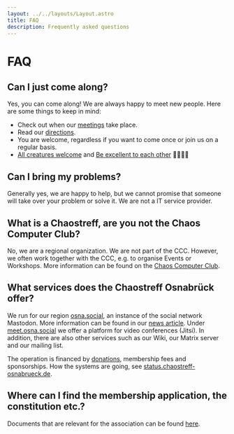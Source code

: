 ```yaml
---
layout: ../../layouts/Layout.astro
title: FAQ
description: Frequently asked questions
---
```


# FAQ

## Can I just come along?

Yes, you can come along! We are always happy to meet new people. Here are some things to keep in mind:

- Check out when our [meetings](#meetings) take place.
- Read our [directions](#directions).
- You are welcome, regardless if you want to come once or join us on a regular basis.
- [All creatures welcome](https://help.ccc.de/principles.html) and [Be excellent to each other](https://help.ccc.de/principles.html) 🏳️‍🌈🏳️‍⚧️

## Can I bring my problems?

Generally yes, we are happy to help, but we cannot promise that someone will take over your problem or solve it. We are not a IT service provider.

## What is a Chaostreff, are you not the Chaos Computer Club?

No, we are a regional organization. We are not part of the CCC.
However, we often work together with the CCC, e.g. to organise Events or Workshops.
More information can be found on the [Chaos Computer Club](https://www.ccc.de/en/regional).

## What services does the Chaostreff Osnabrück offer?

We run for our region [osna.social](https://osna.social), an instance of the social network Mastodon.
More information can be found in our [news article](de/news/2018-11-17-mastodon/).
Under [meet.osna.social](https://meet.osna.social) we offer a platform for video conferences (Jitsi).
In addition, there are also other services such as our Wiki, our Matrix server and our mailing list.

The operation is financed by [donations](/en/donate), membership fees and sponsorships.
How the systems are going, see [status.chaostreff-osnabrueck.de](https://status.chaostreff-osnabrueck.de/status/public).

## Where can I find the membership application, the constitution etc.?

Documents that are relevant for the association can be found [here](https://github.com/CTreffOS/Verwaltung).
